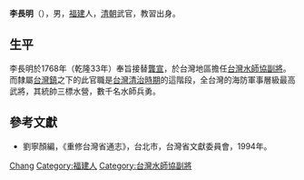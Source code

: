 '''李長明'''（{{bd|？||？}}），男，[[福建|福建]]人，[[清朝|清朝]]武官，教習出身。

== 生平 ==
李長明於1768年（乾隆33年）奉旨接替[[龔宣|龔宣]]，於台灣地區擔任[[台灣水師協|台灣水師協]][[副將|副將]]。而隸屬[[台灣鎮|台灣鎮]]之下的此官職是[[台灣清治時期|台灣清治時期]]的這階段，全台灣的海防軍事層級最高武將，其統帥三標水營，數千名水師兵勇。

== 參考文獻 ==
* 劉寧顏編，《重修台灣省通志》，台北市，台灣省文獻委員會，1994年。

{{start box}}
{{s-before|[[龔宣|龔宣]]}}
{{s-title|[[台灣水師協|台灣水師協]][[副將|副將]]|1768年上任}}
{{s-after|[[龔宣|龔宣]]}}
{{end box}}

{{Authority control}}
{{DEFAULTSORT:Li李}}
[[Category:李姓|Chang]]
[[Category:福建人|Category:福建人]]
[[Category:台灣水師協副將|Category:台灣水師協副將]]